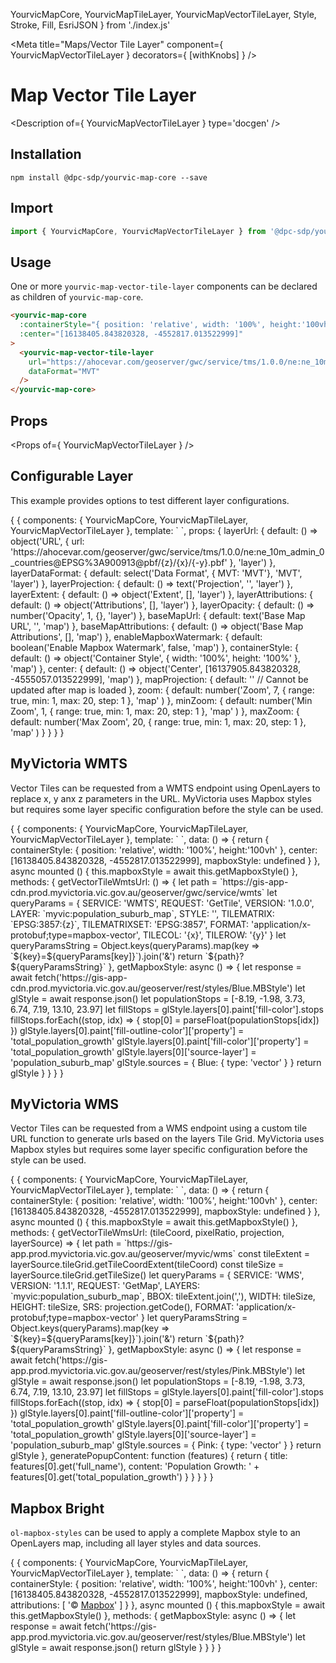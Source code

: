   YourvicMapCore,
  YourvicMapTileLayer,
  YourvicMapVectorTileLayer,
  Style,
  Stroke,
  Fill,
  EsriJSON
} from './index.js'

<Meta title="Maps/Vector Tile Layer" component={ YourvicMapVectorTileLayer } decorators={ [withKnobs] } />

# Map Vector Tile Layer

<Description of={ YourvicMapVectorTileLayer } type='docgen' />

## Installation

```shell
npm install @dpc-sdp/yourvic-map-core --save
```

## Import

```javascript
import { YourvicMapCore, YourvicMapVectorTileLayer } from '@dpc-sdp/yourvic-map-core'
```

## Usage

One or more ```yourvic-map-vector-tile-layer``` components can be declared as children of ```yourvic-map-core```.

```html
<yourvic-map-core
  :containerStyle="{ position: 'relative', width: '100%', height:'100vh' }"
  :center="[16138405.843820328, -4552817.013522999]"
>
  <yourvic-map-vector-tile-layer
    url="https://ahocevar.com/geoserver/gwc/service/tms/1.0.0/ne:ne_10m_admin_0_countries@EPSG%3A900913@pbf/{z}/{x}/{-y}.pbf"
    dataFormat="MVT"
  />
</yourvic-map-core>
```

## Props

<Props of={ YourvicMapVectorTileLayer } />

## Configurable Layer

This example provides options to test different layer configurations.

<Preview>
  <Story name="Configurable Layer">
    {
      {
        components: { YourvicMapCore, YourvicMapTileLayer, YourvicMapVectorTileLayer },
        template: `<yourvic-map-core
          :containerStyle="containerStyle"
          :baseMapUrl="baseMapUrl"
          :baseMapAttributions="baseMapAttributions"
          :enableMapboxWatermark="enableMapboxWatermark"
          :center="center"
          :projection="mapProjection == '' ? undefined : mapProjection"
          :zoom="zoom"
          :minZoom="minZoom"
          :maxZoom="maxZoom"
          enableZoomControl
          enableAttributionControl
          enableFullScreenControl
          enablePanInteraction
          enableZoomInteraction
          enableRotateInteraction
        >
          <yourvic-map-vector-tile-layer
            :url="decodeURIComponent(layerUrl.url)"
            :dataFormat="layerDataFormat"
            :projection="layerProjection == '' ? undefined : layerProjection"
            :extent="layerExtent.length && layerExtent.length > 0 ? layerExtent : undefined"
            :attributions="layerAttributions"
            :opacity="layerOpacity"
          />
        </yourvic-map-core>`,
        props: {
          layerUrl: {
            default: () => object('URL', {
              url: 'https://ahocevar.com/geoserver/gwc/service/tms/1.0.0/ne:ne_10m_admin_0_countries@EPSG%3A900913@pbf/{z}/{x}/{-y}.pbf'
            }, 'layer')
          },
          layerDataFormat: {
            default: select('Data Format', { MVT: 'MVT'}, 'MVT', 'layer')
          },
          layerProjection: {
            default: () => text('Projection', '', 'layer')
          },
          layerExtent: {
            default: () => object('Extent', [], 'layer')
          },
          layerAttributions: {
            default: () => object('Attributions', [], 'layer')
          },
          layerOpacity: {
            default: () => number('Opacity', 1, {}, 'layer')
          },
          baseMapUrl: {
            default: text('Base Map URL', '', 'map')
          },
          baseMapAttributions: {
            default: () => object('Base Map Attributions', [], 'map')
          },
          enableMapboxWatermark: {
            default: boolean('Enable Mapbox Watermark', false, 'map')
          },
          containerStyle: {
            default: () => object('Container Style', { width: '100%', height: '100%' }, 'map')
          },
          center: {
            default: () => object('Center', [16137905.843820328, -4555057.013522999], 'map')
          },
          mapProjection: {
            default: '' // Cannot be updated after map is loaded
          },
          zoom: {
            default: number('Zoom', 7,
              {
                range: true,
                min: 1,
                max: 20,
                step: 1
              },
              'map'
            )
          },
          minZoom: {
            default: number('Min Zoom', 1,
              {
                range: true,
                min: 1,
                max: 20,
                step: 1
              },
              'map'
            )
          },
          maxZoom: {
            default: number('Max Zoom', 20,
              {
                range: true,
                min: 1,
                max: 20,
                step: 1
              },
              'map'
            )
          }
        }
      }
    }
  </Story>
</Preview>

## MyVictoria WMTS

Vector Tiles can be requested from a WMTS endpoint using OpenLayers to replace x, y anx z parameters in the URL.
MyVictoria uses Mapbox styles but requires some layer specific configuration before the style can be used.

<Preview>
  <Story name="MyVictoria WMTS">
    {
      {
        components: { YourvicMapCore, YourvicMapTileLayer, YourvicMapVectorTileLayer },
        template: `<yourvic-map-core
          :containerStyle="containerStyle"
          :center="center"
          :zoom="11"
        >
          <yourvic-map-vector-tile-layer
            :url="getVectorTileWmtsUrl()"
            dataFormat="MVT"
            mapboxStyleMethod="stylefunction"
            :mapboxStyle="mapboxStyle"
            mapboxStyleSource="Blue"
          />
        </yourvic-map-core>`,
        data: () => {
          return {
            containerStyle: { position: 'relative', width: '100%', height:'100vh' },
            center: [16138405.843820328, -4552817.013522999],
            mapboxStyle: undefined
          }
        },
        async mounted () {
          this.mapboxStyle = await this.getMapboxStyle()
        },
        methods: {
          getVectorTileWmtsUrl: () => {
            let path = `https://gis-app-cdn.prod.myvictoria.vic.gov.au/geoserver/gwc/service/wmts`
            let queryParams = {
              SERVICE: 'WMTS',
              REQUEST: 'GetTile',
              VERSION: '1.0.0',
              LAYER: `myvic:population_suburb_map`,
              STYLE: '',
              TILEMATRIX: `EPSG:3857:{z}`,
              TILEMATRIXSET: 'EPSG:3857',
              FORMAT: 'application/x-protobuf;type=mapbox-vector',
              TILECOL: '{x}',
              TILEROW: '{y}'
            }
            let queryParamsString = Object.keys(queryParams).map(key => `${key}=${queryParams[key]}`).join('&')
            return `${path}?${queryParamsString}`
          },
          getMapboxStyle: async () => {
            let response = await fetch('https://gis-app-cdn.prod.myvictoria.vic.gov.au/geoserver/rest/styles/Blue.MBStyle')
            let glStyle =  await response.json()
            let populationStops = [-8.19, -1.98, 3.73, 6.74, 7.19, 13.10, 23.97]
            let fillStops = glStyle.layers[0].paint['fill-color'].stops
            fillStops.forEach((stop, idx) => {
              stop[0] = parseFloat(populationStops[idx])
            })
            glStyle.layers[0].paint['fill-outline-color']['property'] = 'total_population_growth'
            glStyle.layers[0].paint['fill-color']['property'] = 'total_population_growth'
            glStyle.layers[0]['source-layer'] = 'population_suburb_map'
            glStyle.sources = {
              Blue: {
                type: 'vector'
              }
            }
            return glStyle
          }
        }
      }
    }
  </Story>
</Preview>

## MyVictoria WMS

Vector Tiles can be requested from a WMS endpoint using a custom tile URL function to generate urls based on the layers
Tile Grid. MyVictoria uses Mapbox styles but requires some layer specific configuration before the style can be used.

<Preview>
  <Story name="MyVictoria WMS">
    {
      {
        components: { YourvicMapCore, YourvicMapTileLayer, YourvicMapVectorTileLayer },
        template: `<yourvic-map-core
          :containerStyle="containerStyle"
          :center="center"
          :zoom="11"
          :popupContentFunction="generatePopupContent"
        >
          <yourvic-map-vector-tile-layer
            :urlFunction="getVectorTileWmsUrl"
            :enablePopup="true"
            dataFormat="MVT"
            :overlaps="false"
            mapboxStyleMethod="stylefunction"
            :mapboxStyle="mapboxStyle"
            mapboxStyleSource="Pink"
          />
        </yourvic-map-core>`,
        data: () => {
          return {
            containerStyle: { position: 'relative', width: '100%', height:'100vh' },
            center: [16138405.843820328, -4552817.013522999],
            mapboxStyle: undefined
          }
        },
        async mounted () {
          this.mapboxStyle = await this.getMapboxStyle()
        },
        methods: {
          getVectorTileWmsUrl: (tileCoord, pixelRatio, projection, layerSource) => {
            let path = `https://gis-app.prod.myvictoria.vic.gov.au/geoserver/myvic/wms`
            const tileExtent = layerSource.tileGrid.getTileCoordExtent(tileCoord)
            const tileSize = layerSource.tileGrid.getTileSize()
            let queryParams = {
              SERVICE: 'WMS',
              VERSION: '1.1.1',
              REQUEST: 'GetMap',
              LAYERS: `myvic:population_suburb_map`,
              BBOX: tileExtent.join(','),
              WIDTH: tileSize,
              HEIGHT: tileSize,
              SRS: projection.getCode(),
              FORMAT: 'application/x-protobuf;type=mapbox-vector'
            }
            let queryParamsString = Object.keys(queryParams).map(key => `${key}=${queryParams[key]}`).join('&')
            return `${path}?${queryParamsString}`
          },
          getMapboxStyle: async () => {
            let response = await fetch('https://gis-app.prod.myvictoria.vic.gov.au/geoserver/rest/styles/Pink.MBStyle')
            let glStyle =  await response.json()
            let populationStops = [-8.19, -1.98, 3.73, 6.74, 7.19, 13.10, 23.97]
            let fillStops = glStyle.layers[0].paint['fill-color'].stops
            fillStops.forEach((stop, idx) => {
              stop[0] = parseFloat(populationStops[idx])
            })
            glStyle.layers[0].paint['fill-outline-color']['property'] = 'total_population_growth'
            glStyle.layers[0].paint['fill-color']['property'] = 'total_population_growth'
            glStyle.layers[0]['source-layer'] = 'population_suburb_map'
            glStyle.sources = {
              Pink: {
                type: 'vector'
              }
            }
            return glStyle
          },
          generatePopupContent: function (features) {
            return {
              title: features[0].get('full_name'),
              content: 'Population Growth: ' + features[0].get('total_population_growth')
            }
          }
        }
      }
    }
  </Story>
</Preview>

## Mapbox Bright

```ol-mapbox-styles``` can be used to apply a complete Mapbox style to an OpenLayers map, including all layer styles and
data sources.

<Preview>
  <Story name="Mapbox Bright">
    {
      {
        components: { YourvicMapCore, YourvicMapTileLayer, YourvicMapVectorTileLayer },
        template: `<yourvic-map-core
          :containerStyle="containerStyle"
          :center="center"
          :zoom="11"
          enableMapboxWatermark
        >
          <yourvic-map-vector-tile-layer
            dataFormat="MVT"
            :overlaps="false"
            mapboxStyle="https://api.mapbox.com/styles/v1/mapbox/bright-v9?access_token=pk.eyJ1IjoibXl2aWN0b2lyYSIsImEiOiJjamlvMDgxbnIwNGwwM2t0OWh3ZDJhMGo5In0.w_xKPPd39cwrS1F4_yy39g"
            :attributions="attributions"
          />
        </yourvic-map-core>`,
        data: () => {
          return {
            containerStyle: { position: 'relative', width: '100%', height:'100vh' },
            center: [16138405.843820328, -4552817.013522999],
            mapboxStyle: undefined,
            attributions: [
              '© <a href="https://www.mapbox.com/about/maps/">Mapbox</a>'
            ]
          }
        },
        async mounted () {
          this.mapboxStyle = await this.getMapboxStyle()
        },
        methods: {
          getMapboxStyle: async () => {
            let response = await fetch('https://gis-app.prod.myvictoria.vic.gov.au/geoserver/rest/styles/Blue.MBStyle')
            let glStyle =  await response.json()
            return glStyle
          }
        }
      }
    }
  </Story>
</Preview>
